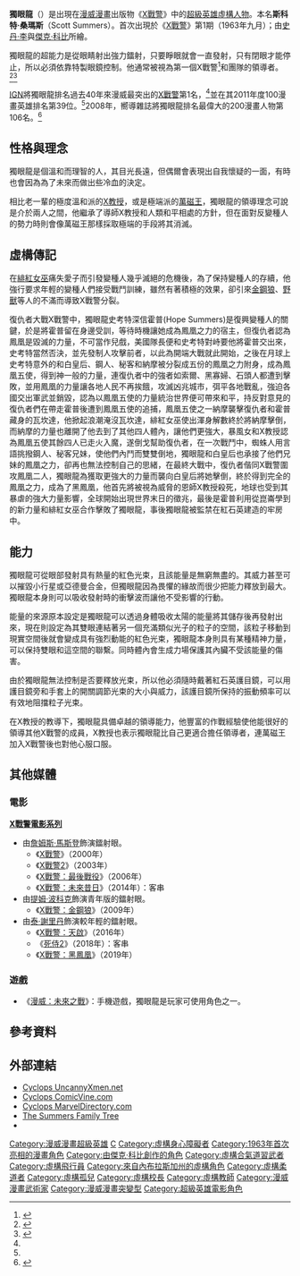 {{noteTA
|T=zh-cn:镭射眼; zh-tw:獨眼龍; zh-hk:鐳射眼 (漫威漫畫);
|1=zh-cn:镭射眼; zh-tw:獨眼龍; zh-hk:鐳射眼;
|2=zh-cn:斯科特; zh-tw:史考特; zh-hk:史葛;
}}
{{Infobox comics character
|image=Cyclops (Marvel ).jpg
|converted=y
|caption=
|character_name=獨眼龍<br />{{lang|en|Cyclops}}
|real_name=史考特·桑瑪斯
|publisher=[[漫威漫畫|漫威漫畫]]
|debut=《The X-Men》第1期（1963年九月）
|creators=[[史丹·李|史丹·李]]<br />[[傑克·科比|傑克·科比]]
|status=活躍中
|alliances=[[X战警|X战警]]<br/>{{link-en|X公司|X-Corporation|X公司}}<br/>[[X特攻隊|X特攻隊]]<br/>{{link-en|X因子 (漫畫)|X-Factor (comics)|X因子}}<br/>[[冠軍小隊|冠軍小隊]]<br/>The Twelve<br/>{{link-en|鳳凰五人組|Phoenix_Force_(comics)#Avengers_vs._X-Men}}<br/>{{link-en|海盜阻星者|Starjammers}}
|previous_alliances=
|relatives=
|aliases=Slim,Slym Dayspring, <br />Erik the Red, <br />Mutate#007, <br />Phoenix, <br />Dark Phoenix
|powers=強力鐳射<br />空間感知
| cat = 
| subcat = 
| hero = 
| sortkey = 獨眼龍
|}}
'''獨眼龍'''（{{lang-en|Cyclops}}）是出現在[[漫威漫畫|漫威漫畫]]出版物《[[X戰警|X戰警]]》中的[[超級英雄|超級英雄]][[虛構人物|虛構人物]]。本名'''斯科特·桑瑪斯'''（Scott Summers）。首次出現於《[[X戰警|X戰警]]》第1期（1963年九月）；由[[史丹·李|史丹·李]]與[[傑克·科比|傑克·科比]]所繪。

獨眼龍的超能力是從眼睛射出強力鐳射，只要睜眼就會一直發射，只有閉眼才能停止，所以必須依靠特製眼鏡控制。他通常被視為第一個X戰警<ref name="IGN1">{{cite news|url=http://uk.comics.ign.com/articles/708/708826p5.html|title=The Top 25 X-Men|last1=Goldstein|first1=Hilary|last2=George|first2=Richard|date=May 15, 2006|publisher=[[IGN|IGN]]|accessdate=January 29, 2015|deadurl=yes|archiveurl=https://web.archive.org/web/20110713004756/http://uk.comics.ign.com/articles/708/708826p5.html|archivedate=2011年7月13日}}</ref>和團隊的領導者。<ref name="IGN2">{{cite news|url=http://www.ign.com/top/comic-book-heroes/39|title=IGN's Top 100 Comic Book Heroes - Cyclops #39 Top Comic Book Heroes|author=<!--Staff writer(s); no by-line.-->|date=May 6, 2011|publisher=[[IGN|IGN]]|accessdate=January 29, 2015|archive-date=2015-02-13|archive-url=https://web.archive.org/web/20150213082723/http://www.ign.com/top/comic-book-heroes/39|dead-url=no}}</ref><ref name="CBR1">{{cite news|url=http://goodcomics.comicbookresources.com/2011/09/22/2011-top-marvel-characters-9-8/|title=2011 Top Marvel Characters|date=September 22, 2011|last=Cronin|first=Brian|publisher=[[Comic_Book_Resources|Comic Book Resources]]|accessdate=January 29, 2015|archive-date=2015-03-17|archive-url=https://web.archive.org/web/20150317023021/http://goodcomics.comicbookresources.com/2011/09/22/2011-top-marvel-characters-9-8/|dead-url=no}}</ref>

[[IGN|IGN]]將獨眼龍排名過去40年來漫威最突出的[[X戰警|X戰警]]第1名，<ref name="IGN1"/>並在其2011年度100漫畫英雄排名第39位。<ref name="IGN2"/>2008年，嚮導雜誌將獨眼龍排名最偉大的200漫畫人物第106名。<ref name="Wizard">{{cite news|url=http://www.wizarduniverse.com/0517085thgreatestcharacters2.html|title=The 200 Greatest Comic Book Characters of All Time|author=<!--Staff writer(s); no by-line.-->|date=May 17, 2008|publisher=[[Wizard_(magazine)|Wizard]]|accessdate=January 29, 2015|deadurl=yes|archiveurl=https://web.archive.org/web/20080916232742/http://www.wizarduniverse.com/0517085thgreatestcharacters2.html|archivedate=2008年9月16日}}</ref>

==性格與理念==
獨眼龍是個溫和而理智的人，其目光長遠，但偶爾會表現出自我懷疑的一面，有時也會因為為了未來而做出些冷血的決定。

相比老一輩的極度溫和派的[[X教授|X教授]]，或是極端派的[[萬磁王|萬磁王]]，獨眼龍的領導理念可說是介於兩人之間，他繼承了導師X教授和人類和平相處的方針，但在面對反變種人的勢力時則會像萬磁王那樣採取極端的手段將其消滅。

==虛構傳記==
在[[緋紅女巫|緋紅女巫]]痛失愛子而引發變種人幾乎滅絕的危機後，為了保持變種人的存續，他強行要求年輕的變種人們接受戰鬥訓練，雖然有著積極的效果，卻引來[[金鋼狼|金鋼狼]]、[[野獸_(漫畫)|野獸]]等人的不滿而導致X戰警分裂。

復仇者大戰X戰警中，獨眼龍史考特深信霍普(Hope Summers)是復興變種人的關鍵，於是將霍普留在身邊受訓，等待時機讓她成為鳳凰之力的宿主，但復仇者認為鳳凰是毀滅的力量，不可當作兒戲，美國隊長便和史考特對峙要他將霍普交出來，史考特當然否決，並先發制人攻擊前者，以此為開端大戰就此開始，之後在月球上史考特意外的和白皇后、鋼人、秘客和納摩被分裂成五份的鳳凰之力附身，成為鳳凰五使，得到神一般的力量，連復仇者中的強者如索爾、黑寡婦、石頭人都遭到擊敗，並用鳳凰的力量讓各地人民不再挨餓，攻滅凶兆城市，弭平各地戰亂，強迫各國交出軍武並銷毀，認為以鳳凰五使的力量統治世界便可帶來和平，持反對意見的復仇者們在帶走霍普後遭到鳳凰五使的追捕，鳳凰五使之一納摩襲擊復仇者和霍普藏身的瓦坎達，他掀起浪潮淹沒瓦坎達，緋紅女巫使出渾身解數終於將納摩擊倒，而納摩的力量也離開了他去到了其他四人體內，讓他們更強大，暴風女和X教授認為鳳凰五使其餘四人已走火入魔，遂倒戈幫助復仇者，在一次戰鬥中，蜘蛛人用言語挑撥鋼人、秘客兄妹，使他們內鬥而雙雙倒地，獨眼龍和白皇后也承接了他們兄妹的鳳凰之力，卻再也無法控制自己的思緒，在最終大戰中，復仇者偕同X戰警圍攻鳳凰二人，獨眼龍為獲取更強大的力量而襲向白皇后將她擊倒，終於得到完全的鳳凰之力，成為了黑鳳凰，他首先將被視為威脅的恩師X教授殺死，地球也受到其暴虐的強大力量影響，全球開始出現世界末日的徵兆，最後是霍普利用從崑崙學到的新力量和緋紅女巫合作擊敗了獨眼龍，事後獨眼龍被監禁在紅石英建造的牢房中。

==能力==
獨眼龍可從眼部發射具有熱量的紅色光束，且該能量是無窮無盡的。其威力甚至可以摧毀小行星或亞德曼合金，但獨眼龍因為畏懼的緣故而很少把能力釋放到最大。獨眼龍本身則可以吸收發射時的衝擊波而讓他不受影響的行動。

能量的來源原本設定是獨眼龍可以透過身體吸收太陽的能量將其儲存後再發射出來，現在則設定為其雙眼連結著另一個充滿類似光子的粒子的空間，該粒子移動到現實空間後就會變成具有強烈動能的紅色光束，獨眼龍本身則具有某種精神力量，可以保持雙眼和這空間的聯繫。同時體內會生成力場保護其內臟不受該能量的傷害。

由於獨眼龍無法控制是否要釋放光束，所以他必須隨時戴著紅石英護目鏡，可以用護目鏡旁和手套上的開關調節光束的大小與威力，該護目鏡所保持的振動頻率可以有效地阻擋粒子光束。

在X教授的教導下，獨眼龍具備卓越的領導能力，他豐富的作戰經驗使他能很好的領導其他X戰警的成員，X教授也表示獨眼龍比自己更適合擔任領導者，連萬磁王加入X戰警後也對他心服口服。

==其他媒體==
=== 電影 ===
'''[[X戰警電影系列|X戰警電影系列]]'''
*由[[詹姆斯·馬斯登|詹姆斯·馬斯登]]飾演鐳射眼。
**《[[X戰警_(電影)|X戰警]]》（2000年）
**《[[X戰警2|X戰警2]]》（2003年）
**《[[X戰警：最後戰役|X戰警：最後戰役]]》（2006年）
**《[[X戰警：未來昔日|X戰警：未來昔日]]》（2014年）：客串
*由[[提姆·波科克|提姆·波科克]]飾演青年版的鐳射眼。
**《[[X戰警：金鋼狼|X戰警：金鋼狼]]》（2009年）
*由[[泰·謝里丹|泰·謝里丹]]飾演較年輕的鐳射眼。
**《[[X戰警：天啟|X戰警：天啟]]》（2016年）
**《[[死侍2|死侍2]]》（2018年）：客串
**《[[X戰警：黑鳳凰|X戰警：黑鳳凰]]》（2019年）

=== 遊戲 ===
*《[[漫威：未來之戰|漫威：未來之戰]]》：手機遊戲，獨眼龍是玩家可使用角色之一。

== 參考資料 ==
{{Reflist|2}}

== 外部連結 ==
*[http://uncannyxmen.net/characters/cyclops Cyclops UncannyXmen.net] {{Wayback|url=http://uncannyxmen.net/characters/cyclops |date=20210408223124 }}
*[http://www.comicvine.com/cyclops/29-1459/ Cyclops ComicVine.com] {{Wayback|url=http://www.comicvine.com/cyclops/29-1459/ |date=20130211110640 }}
*[http://www.marveldirectory.com/individuals/c/cyclops.htm Cyclops MarvelDirectory.com] {{Wayback|url=http://www.marveldirectory.com/individuals/c/cyclops.htm |date=20210408221039 }}
*[https://web.archive.org/web/20061209184439/http://www.mutanthigh.com/trees/summerstree.html The Summers Family Tree]
*{{IMDb character|0001144|獨眼龍}}

{{复仇者}}
{{X戰警}}

[[Category:漫威漫畫超級英雄|Category:漫威漫畫超級英雄]]
[[Category:由斯坦·李创作的角色|C]]
[[Category:虛構身心障礙者|Category:虛構身心障礙者]]
[[Category:1963年首次亮相的漫畫角色|Category:1963年首次亮相的漫畫角色]]
[[Category:由傑克·科比創作的角色|Category:由傑克·科比創作的角色]]
[[Category:虛構合氣道習武者|Category:虛構合氣道習武者]]
[[Category:虛構飛行員|Category:虛構飛行員]]
[[Category:來自內布拉斯加州的虛構角色|Category:來自內布拉斯加州的虛構角色]]
[[Category:虛構柔道者|Category:虛構柔道者]]
[[Category:虛構孤兒|Category:虛構孤兒]]
[[Category:虛構校長|Category:虛構校長]]
[[Category:虛構教師|Category:虛構教師]]
[[Category:漫威漫畫武術家|Category:漫威漫畫武術家]]
[[Category:漫威漫畫突變型|Category:漫威漫畫突變型]]
[[Category:超級英雄電影角色|Category:超級英雄電影角色]]